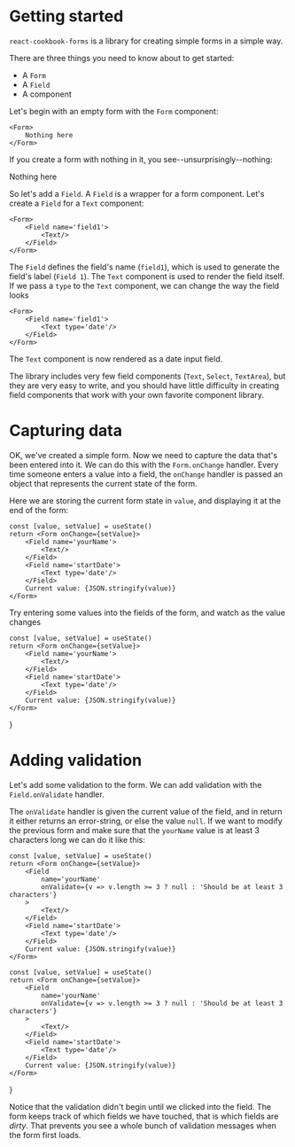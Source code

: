 
<Meta title='Tutorial' component={Form}/>

# Getting started

`react-cookbook-forms` is a library for creating simple forms in a simple way.

There are three things you need to know about to get started:

- A `Form`
- A `Field`
- A component

Let's begin with an empty form with the `Form` component:

    <Form>
        Nothing here
    </Form>

If you create a form with nothing in it, you see--unsurprisingly--nothing:

<Form>
    Nothing here
</Form>

So let's add a `Field`. A `Field` is a wrapper for a form component. Let's create a `Field` for a `Text`
component:

    <Form>
        <Field name='field1'>
            <Text/>
        </Field>
    </Form>

<Form>
    <Field name='field1'>
        <Text/>
    </Field>
</Form>

The `Field` defines the field's name (`field1`), which is used to generate the field's label (`Field 1`).
The `Text` component is used to render the field itself. If we pass a `type` to the `Text` component, we
can change the way the field looks

    <Form>
        <Field name='field1'>
            <Text type='date'/>
        </Field>
    </Form>

<Form>
    <Field name='field1'>
        <Text type='date'/>
    </Field>
</Form>

The `Text` component is now rendered as a date input field.

The library includes very few field components (`Text`, `Select`, `TextArea`), but they are very easy to write, and
you should have little difficulty in creating field components that work with your own favorite
component library.

# Capturing data

OK, we've created a simple form. Now we need to capture the data that's been entered into it. We
can do this with the `Form.onChange` handler. Every time someone enters a value into a field, the
`onChange` handler is passed an object that represents the current state of the form.

Here we are storing the current form state in `value`, and displaying it at the end of the form:

    const [value, setValue] = useState()
    return <Form onChange={setValue}>
        <Field name='yourName'>
            <Text/>
        </Field>
        <Field name='startDate'>
            <Text type='date'/>
        </Field>
        Current value: {JSON.stringify(value)}
    </Form>

Try entering some values into the fields of the form, and watch as the value changes

    const [value, setValue] = useState()
    return <Form onChange={setValue}>
        <Field name='yourName'>
            <Text/>
        </Field>
        <Field name='startDate'>
            <Text type='date'/>
        </Field>
        Current value: {JSON.stringify(value)}
    </Form>
}

<CaptureData/>

# Adding validation

Let's add some validation to the form. We can add validation with the `Field.onValidate` handler.

The `onValidate` handler is given the current value of the field, and in return it either returns
an error-string, or else the value `null`. If we want to modify the previous form and make sure that
the `yourName` value is at least 3 characters long we can do it like this:

    const [value, setValue] = useState()
    return <Form onChange={setValue}>
        <Field
            name='yourName'
            onValidate={v => v.length >= 3 ? null : 'Should be at least 3 characters'}
        >
            <Text/>
        </Field>
        <Field name='startDate'>
            <Text type='date'/>
        </Field>
        Current value: {JSON.stringify(value)}
    </Form>

    const [value, setValue] = useState()
    return <Form onChange={setValue}>
        <Field
            name='yourName'
            onValidate={v => v.length >= 3 ? null : 'Should be at least 3 characters'}
        >
            <Text/>
        </Field>
        <Field name='startDate'>
            <Text type='date'/>
        </Field>
        Current value: {JSON.stringify(value)}
    </Form>
}

<ValidateData/>

Notice that the validation didn't begin until we clicked into the field. The form keeps track
of which fields we have touched, that is which fields are *dirty*. That prevents you see a whole
bunch of validation messages when the form first loads.